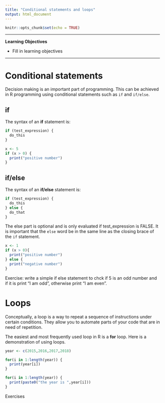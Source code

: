 ```yaml
---
title: "Conditional statements and loops"
output: html_document
---
```


```r
knitr::opts_chunk$set(echo = TRUE)
```

---

<div class="boxobj">
<strong>Learning Objectives</strong>

*  Fill in learning objectives   
</div>

---

# Conditional statements

Decision making is an important part of programming. This can be achieved in R programming using conditional statements such as `if` and `if/else`.

## if

The syntax of an <b>if</b> statement is:
```r
if (test_expression) {
  do_this
}

x <- 5
if (x > 0) {
  print("positive number")
}
```

## if/else

The syntax of an <b>if/else</b> statement is:
```r
if (test_expression) {
  do_this
} else {
  do_that
}
```
The else part is optional and is only evaluated if test_expression is FALSE. It is important that the `else` word be in the same line as the closing brace of the `if` statement.

```  r
x <- 1
if (x > 0){
  print("positive number")
} else {
  print("negative number")
}
```

Exercise: write a simple if else statement to chck if 5 is an odd number and if it is print "I am odd", otherwise print "I am even".

# Loops

Conceptually, a loop is a way to repeat a sequence of instructions under certain conditions. They allow you to automate parts of your code that are in need of repetition.

The easiest and most frequently used loop in R is a <b>for</b> loop. Here is a demonstration of using loops.

```r
year <- c(2015,2016,2017,2018)

for(i in 1:length(year)) {
  print(year[i])
}

for(i in 1:length(year)) {
  print(paste0("the year is ",year[i]))
}
```

Exercises

